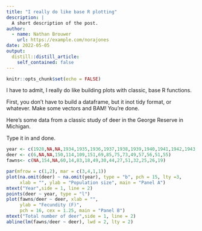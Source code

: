 ```yaml
---
title: "I really do like base R plotting"
description: |
  A short description of the post.
author:
  - name: Nathan Brouwer
    url: https://example.com/norajones
date: 2022-05-05
output:
  distill::distill_article:
    self_contained: false
---
```



```r
knitr::opts_chunk$set(echo = FALSE)
```


I have to admit, I really do like building plots with classic, base R functions.

First, you don't have to build a dataframe, but it inot tidy format, or whatever.  Make some vectors and BAM!  You're done.

Here's some data from a classic study of deer in the George Reserve in Michigan.

Type it in and done.
```r
year <- c(1928,NA,NA,1934,1935,1936,1937,1938,1939,1940,1941,1942,1943,1944,1945,1946)
deer <- c(6,NA,NA,150,114,109,151,69,85,75,73,49,57,56,51,55)
fawns<- c(NA,154,NA,60,14,83,18,49,30,44,27,51,32,25,26,19)
```

```r


par(mfrow = c(1,2), mar = c(3,4,1,1))
plot(na.omit(deer) ~ na.omit(year), type = "b", pch = 15, lty =3,
     xlab = "", ylab = "Population size", main = "Panel A")
mtext("Year",side = 1, line = 2)
points(deer ~ year, type = "l")
plot(fawns/deer ~ deer, xlab = "", 
     ylab = "Fecundity (F)",
     pch = 16, cex = 1.25, main = "Panel B")
mtext("Total number of deer",side = 1, line = 2)
abline(lm(fawns/deer ~ deer), lwd = 2, lty = 2)
```


